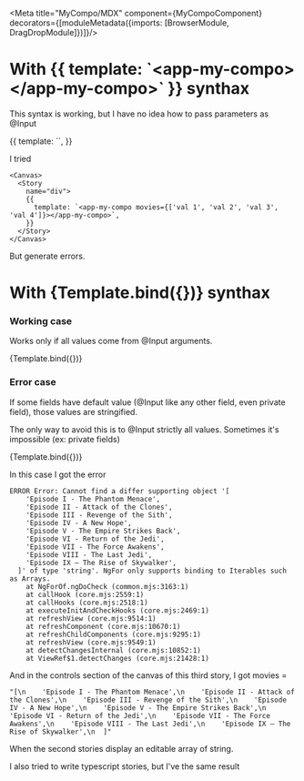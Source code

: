 
<Meta title="MyCompo/MDX"
      component={MyCompoComponent}
      decorators={[moduleMetadata({imports: [BrowserModule, DragDropModule]})]}/>

# With {{ template: \`&lt;app-my-compo&gt;&lt;/app-my-compo&gt;\` }} synthax

This syntax is working, but I have no idea how to pass parameters as @Input

<Canvas>
  <Story
    name="With {{ template: \`&lt;app-my-compo&gt;&lt;/app-my-compo&gt;\` }} synthax">
    {{
      template: `<app-my-compo></app-my-compo>`,
    }}
  </Story>
</Canvas>

I tried
```
<Canvas>
  <Story
    name="div">
    {{
      template: `<app-my-compo movies={['val 1', 'val 2', 'val 3', 'val 4']}></app-my-compo>`,
    }}
  </Story>
</Canvas>
```

But generate errors.

# With {Template.bind({})} synthax


### Working case

Works only if all values come from @Input arguments.

<Canvas>
  <Story name="working Template.bind({})" args={{
    movies: ['val 1', 'val 2', 'val 3', 'val 4']
  }}>
    {Template.bind({})}
  </Story>
</Canvas>

### Error case

If some fields have default value (@Input like any other field, even private field), those values are stringified.

The only way to avoid this is to @Input strictly all values. Sometimes it's impossible (ex: private fields)

<Canvas>
  <Story name="failing Template.bind({})">
    {Template.bind({})}
  </Story>
</Canvas>


In this case I got the error

```
ERROR Error: Cannot find a differ supporting object '[
    'Episode I - The Phantom Menace',
    'Episode II - Attack of the Clones',
    'Episode III - Revenge of the Sith',
    'Episode IV - A New Hope',
    'Episode V - The Empire Strikes Back',
    'Episode VI - Return of the Jedi',
    'Episode VII - The Force Awakens',
    'Episode VIII - The Last Jedi',
    'Episode IX – The Rise of Skywalker',
  ]' of type 'string'. NgFor only supports binding to Iterables such as Arrays.
    at NgForOf.ngDoCheck (common.mjs:3163:1)
    at callHook (core.mjs:2559:1)
    at callHooks (core.mjs:2518:1)
    at executeInitAndCheckHooks (core.mjs:2469:1)
    at refreshView (core.mjs:9514:1)
    at refreshComponent (core.mjs:10670:1)
    at refreshChildComponents (core.mjs:9295:1)
    at refreshView (core.mjs:9549:1)
    at detectChangesInternal (core.mjs:10852:1)
    at ViewRef$1.detectChanges (core.mjs:21428:1)
```

And in the controls section of the canvas of this third story, I got movies =

```
"[\n    'Episode I - The Phantom Menace',\n    'Episode II - Attack of the Clones',\n    'Episode III - Revenge of the Sith',\n    'Episode IV - A New Hope',\n    'Episode V - The Empire Strikes Back',\n    'Episode VI - Return of the Jedi',\n    'Episode VII - The Force Awakens',\n    'Episode VIII - The Last Jedi',\n    'Episode IX – The Rise of Skywalker',\n  ]"
```

When the second stories display an editable array of string.

I also tried to write typescript stories, but I've the same result
